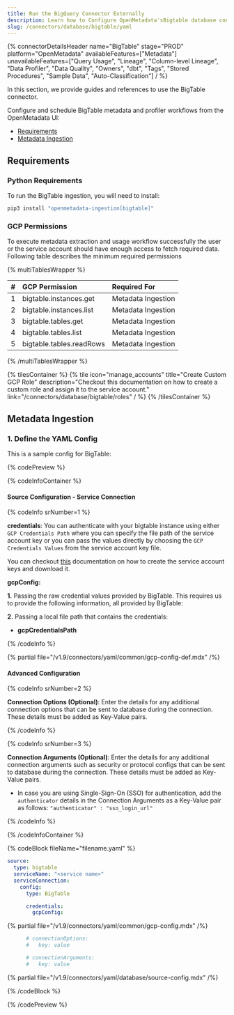 ```yaml
---
title: Run the BigQuery Connector Externally
description: Learn how to Configure OpenMetadata'sBigtable database connector using YAML. Complete setup guide with examples, parameters, and best practices.
slug: /connectors/database/bigtable/yaml
---
```







{% connectorDetailsHeader
name="BigTable"
stage="PROD"
platform="OpenMetadata"
availableFeatures=["Metadata"]
unavailableFeatures=["Query Usage", "Lineage", "Column-level Lineage", "Data Profiler", "Data Quality", "Owners", "dbt", "Tags", "Stored Procedures", "Sample Data", "Auto-Classification"]
/ %}

In this section, we provide guides and references to use the BigTable connector.

Configure and schedule BigTable metadata and profiler workflows from the OpenMetadata UI:

- [Requirements](#requirements)
- [Metadata Ingestion](#metadata-ingestion)

<ExternalIngestionDeployment />

## Requirements

### Python Requirements

<PythonRequirements />

To run the BigTable ingestion, you will need to install:

```bash
pip3 install "openmetadata-ingestion[bigtable]"
```

### GCP Permissions

To execute metadata extraction and usage workflow successfully the user or the service account should have enough access to fetch required data. Following table describes the minimum required permissions

{% multiTablesWrapper %}

| #    | GCP Permission                | Required For            |
| :--- | :---------------------------- | :---------------------- |
| 1    | bigtable.instances.get        | Metadata Ingestion      |
| 2    | bigtable.instances.list       | Metadata Ingestion      |
| 3    | bigtable.tables.get           | Metadata Ingestion      |
| 4    | bigtable.tables.list          | Metadata Ingestion      |
| 5    | bigtable.tables.readRows      | Metadata Ingestion      |

{% /multiTablesWrapper %}

{% tilesContainer %}
{% tile
icon="manage_accounts"
title="Create Custom GCP Role"
description="Checkout this documentation on how to create a custom role and assign it to the service account."
link="/connectors/database/bigtable/roles"
  / %}
{% /tilesContainer %}

## Metadata Ingestion

### 1. Define the YAML Config

This is a sample config for BigTable:

{% codePreview %}

{% codeInfoContainer %}

#### Source Configuration - Service Connection

{% codeInfo srNumber=1 %}

**credentials**: 
You can authenticate with your bigtable instance using either `GCP Credentials Path` where you can specify the file path of the service account key or you can pass the values directly by choosing the `GCP Credentials Values` from the service account key file.

You can checkout [this](https://cloud.google.com/iam/docs/keys-create-delete#iam-service-account-keys-create-console) documentation on how to create the service account keys and download it.

**gcpConfig:**

**1.** Passing the raw credential values provided by BigTable. This requires us to provide the following information, all provided by BigTable:

**2.**  Passing a local file path that contains the credentials:
  - **gcpCredentialsPath**

{% /codeInfo %}

{% partial file="/v1.9/connectors/yaml/common/gcp-config-def.mdx" /%}

#### Advanced Configuration

{% codeInfo srNumber=2 %}

**Connection Options (Optional)**: Enter the details for any additional connection options that can be sent to database during the connection. These details must be added as Key-Value pairs.

{% /codeInfo %}

{% codeInfo srNumber=3 %}

**Connection Arguments (Optional)**: Enter the details for any additional connection arguments such as security or protocol configs that can be sent to database during the connection. These details must be added as Key-Value pairs.

- In case you are using Single-Sign-On (SSO) for authentication, add the `authenticator` details in the Connection Arguments as a Key-Value pair as follows: `"authenticator" : "sso_login_url"`

{% /codeInfo %}

{% /codeInfoContainer %}

{% codeBlock fileName="filename.yaml" %}

```yaml {% isCodeBlock=true %}
source:
  type: bigtable
  serviceName: "<service name>"
  serviceConnection:
    config:
      type: BigTable
```
```yaml {% srNumber=1 %}
      credentials:
        gcpConfig:
```

{% partial file="/v1.9/connectors/yaml/common/gcp-config.mdx" /%}

```yaml {% srNumber=2 %}
      # connectionOptions:
      #   key: value
```
```yaml {% srNumber=3 %}
      # connectionArguments:
      #   key: value
```

{% partial file="/v1.9/connectors/yaml/database/source-config.mdx" /%}

<IngestionSink />

<WorkflowConfig />

{% /codeBlock %}

{% /codePreview %}

<IngestionCli />
